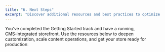```yaml
---
title: "6. Next Steps"
excerpt: "Discover additional resources and best practices to optimize your store’s performance and user experience."
---
```


You’ve completed the Getting Started track and have a running, CMS‑integrated storefront. Use the resources below to deepen customization, scale content operations, and get your store ready for production:

<Flex>

<WhatsNextCard
  linkTo="/docs/guides/faststore/using-themes-overview"
  title="Theming"
  description="Customize your store's appearance and interface with our global tokens for a unique and brand-aligned look."
  linkTitle="See more"
/>

<WhatsNextCard
  linkTo="/docs/guides/faststore/headless-cms-overview"
  title="Headless CMS"
  description="Empower editors to manage web content with the autonomy to create, edit, and publish web content via the VTEX Admin."
  linkTitle="See more"
/>

<WhatsNextCard
  linkTo="/docs/guides/faststore/building-sections-overview"
  title="Component Customization"
  description="Discover how to customize and expand your store's components, shaping its functionality to fit your business requirements."
  linkTitle="See more"
/>

<WhatsNextCard
  linkTo="/docs/guides/faststore/components-index"
  title="UI components"
  description="Enhance your store's features with these components designed to help you quickly implement and customize features in your store."
  linkTitle="See more"
/>

<WhatsNextCard
  linkTo="/docs/guides/faststore/go-live-overview"
  title="Go-live"
  description="Integrate FastStore with VTEX for a seamless customer experience. Connect to VTEX's infrastructure, set up payment gateways, configure shipping options, and launch your store."
  linkTitle="See more"
/>

</Flex>

